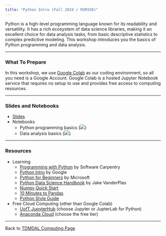 ```yaml
---
title: "Python Intro (Fall 2024 / RSM338)"
---
```


Python is a high-level programming language known for its readability and versatility. It has a rich ecosystem of data science libraries, making it an excellent choice for data analysis tasks, from basic descriptive statistics to complex predictive modeling. This workshop introduces you the basics of Python programming and data analysis.

------------------------------------------------------------------------

### What To Prepare

In this workshop, we use [Google Colab](https://colab.research.google.com/) as our coding environment, so all you need is a Google Account. Google Colab is a hosted Jupyter Notebook service that requires no setup to use and provides free access to computing resources.

------------------------------------------------------------------------

### Slides and Notebooks

-   [Slides](python_intro.pdf)
-   Notebooks
    -   Python programming basics  ([![](colab-badge.svg)](https://colab.research.google.com/github/tdmdal/python-intro-2024-fall/blob/master/docs/python_programming_basics.ipynb))
    -   Data analysis basics ([![](colab-badge.svg)](https://colab.research.google.com/github/tdmdal/python-intro-2024-fall/blob/master/docs/python_data_analysis_basics.ipynb))

------------------------------------------------------------------------

### Resources

- Learning
    -   [Programming with Python](https://swcarpentry.github.io/python-novice-inflammation/) by Software Carpentry
    -   [Python Intro](https://developers.google.com/edu/python/introduction) by Google
    -   [Python for Beginners](https://learn.microsoft.com/en-us/training/paths/beginner-python/) by Microsoft
    -   [Python Data Science Handbook](https://jakevdp.github.io/PythonDataScienceHandbook/) by Jake VanderPlas
    -   [Numpy Quick Start](https://numpy.org/doc/stable/user/quickstart.html)
    -   [10 Minutes to Pandas](https://pandas.pydata.org/pandas-docs/stable/user_guide/10min.html)
    -   [Python Style Guide](https://peps.python.org/pep-0008/)
    
- Free Cloud Computing (other than Google Colab)
    -   [UofT JupyterHub](https://datatools.utoronto.ca/) (choose Jupyter or JupterLab for Python)
    -   [Anaconda Cloud](https://anaconda.cloud/) (choose the free tier)

------------------------------------------------------------------------

Back to [TDMDAL Computing Page](https://tdmdal.github.io/)
